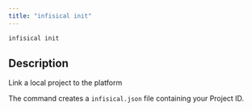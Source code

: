```yaml
---
title: "infisical init"
---
```


```bash
infisical init
```

## Description

Link a local project to the platform

The command creates a `infisical.json` file containing your Project ID.
